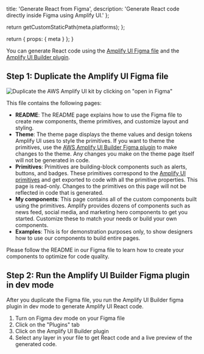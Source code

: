 
  title: 'Generate React from Figma',
  description: 'Generate React code directly inside Figma using Amplify UI.'
};

  return getCustomStaticPath(meta.platforms);
};

  return {
    props: {
      meta
    }
  };
}

You can generate React code using the [Amplify UI Figma file](https://www.figma.com/community/file/1047600760128127424) and the [Amplify UI Builder plugin](https://www.figma.com/community/plugin/1040722185526429545).

## Step 1: Duplicate the Amplify UI Figma file

![Duplicate the AWS Amplify UI kit by clicking on "open in Figma"](/images/console/ui-figma-file.png)

This file contains the following pages:

- **README**: The README page explains how to use the Figma file to create new components, theme primitives, and customize layout and styling.
- **Theme**: The theme page displays the theme values and design tokens Amplify UI uses to style the primitives. If you want to theme the primitives, use the [AWS Amplify UI Builder Figma plugin](https://www.figma.com/community/plugin/1040722185526429545) to make changes to the theme. Any changes you make on the theme page itself will not be generated in code.
- **Primitives**: Primitives are building-block components such as alerts, buttons, and badges. These primitives correspond to the [Amplify UI primitives](https://ui.docs.amplify.aws/react/components) and get exported to code with all the primitive properties. This page is read-only. Changes to the primitives on this page will not be reflected in code that is generated.
- **My components**: This page contains all of the custom components built using the primitives. Amplify provides dozens of components such as news feed, social media, and marketing hero components to get you started. Customize these to match your needs or build your own components.
- **Examples**: This is for demonstration purposes only, to show designers how to use our components to build entire pages.

Please follow the README in our Figma file to learn how to create your components to optimize for code quality.

## Step 2: Run the Amplify UI Builder Figma plugin in dev mode

After you duplicate the Figma file, you run the Amplify UI Builder figma plugin in dev mode to generate Amplify UI React code.

1. Turn on Figma dev mode on your Figma file
2. Click on the "Plugins" tab
3. Click on the Amplify UI Builder plugin
4. Select any layer in your file to get React code and a live preview of the generated code.
